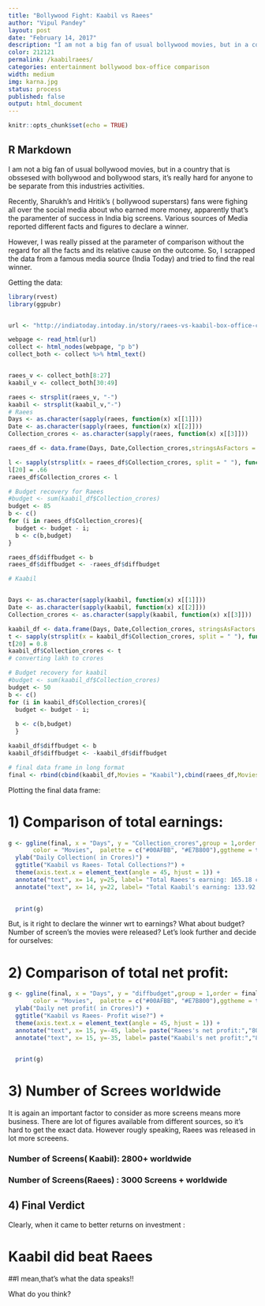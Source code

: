 ```yaml
---
title: "Bollywood Fight: Kaabil vs Raees"
author: "Vipul Pandey"
layout: post
date: "February 14, 2017"
description: "I am not a big fan of usual bollywood movies, but in a country that is obssesed with bollywood and bollywood    stars, it's really hard for anyone to be separate from this industries activities."
color: 212121
permalink: /kaabilraees/
categories: entertainment bollywood box-office comparison
width: medium
img: karna.jpg
status: process
published: false
output: html_document
---
```


```r
knitr::opts_chunk$set(echo = TRUE)
```

## R Markdown

I am not a big fan of usual bollywood movies, but in a country that is obssesed with bollywood and bollywood stars, it's really hard for anyone to be separate from this industries activities.

Recently, Sharukh's and Hritik's ( bollywood superstars) fans were fighing all over the social media about who earned more money, apparently that's the paramenter of success in India big screens. Various sources of Media reported different facts and figures to declare a winner.

However, I was really pissed at the parameter of comparison without the regard for all the facts and its relative cause on the outcome. So, I scrapped the data  from a famous media source (India Today) and tried to find the real winner.

Getting the data:
```r
library(rvest)
library(ggpubr)


url <- "http://indiatoday.intoday.in/story/raees-vs-kaabil-box-office-collection-shah-rukh-hrithik-jolly-llb-2/1/882219.html"

webpage <- read_html(url)
collect <- html_nodes(webpage, "p b")
collect_both <- collect %>% html_text()


raees_v <- collect_both[8:27]
kaabil_v <- collect_both[30:49]

raees <- strsplit(raees_v, "-")
kaabil <- strsplit(kaabil_v,"-")
# Raees 
Days <- as.character(sapply(raees, function(x) x[[1]]))
Date <- as.character(sapply(raees, function(x) x[[2]]))
Collection_crores <- as.character(sapply(raees, function(x) x[[3]]))

raees_df <- data.frame(Days, Date,Collection_crores,stringsAsFactors = FALSE)

l <- sapply(strsplit(x = raees_df$Collection_crores, split = " "), function(x) as.numeric(x[[3]]))
l[20] = .66
raees_df$Collection_crores <- l

# Budget recovery for Raees
#budget <- sum(kaabil_df$Collection_crores)
budget <- 85
b <- c()
for (i in raees_df$Collection_crores){
  budget <- budget - i;
  b <- c(b,budget)
}

raees_df$diffbudget <- b
raees_df$diffbudget <- -raees_df$diffbudget

# Kaabil 


Days <- as.character(sapply(kaabil, function(x) x[[1]]))
Date <- as.character(sapply(kaabil, function(x) x[[2]]))
Collection_crores <- as.character(sapply(kaabil, function(x) x[[3]]))

kaabil_df <- data.frame(Days, Date,Collection_crores, stringsAsFactors = FALSE)
t <- sapply(strsplit(x = kaabil_df$Collection_crores, split = " "), function(x) as.numeric(x[[3]]))
t[20] = 0.8
kaabil_df$Collection_crores <- t
# converting lakh to crores

# Budget recovery for kaabil
#budget <- sum(kaabil_df$Collection_crores)
budget <- 50
b <- c()
for (i in kaabil_df$Collection_crores){
  budget <- budget - i; 
  
  b <- c(b,budget)
  }

kaabil_df$diffbudget <- b
kaabil_df$diffbudget <- -kaabil_df$diffbudget

# final data frame in long format
final <- rbind(cbind(kaabil_df,Movies = "Kaabil"),cbind(raees_df,Movies = "Raees"))

```

Plotting the final data frame:

# 1) Comparison of total earnings:
```r

g <- ggline(final, x = "Days", y = "Collection_crores",group = 1,order = final$Days,
       color = "Movies",  palette = c("#00AFBB", "#E7B800"),ggtheme = theme_gray(),size = 2) +
  ylab("Daily Collection( in Crores)") + 
  ggtitle("Kaabil vs Raees- Total Collections?") + 
  theme(axis.text.x = element_text(angle = 45, hjust = 1)) + 
  annotate("text", x= 14, y=25, label= "Total Raees's earning: 165.18 cr", color = "#E7B800",size = 6) + 
  annotate("text", x= 14, y=22, label= "Total Kaabil's earning: 133.92 cr",color = "#00AFBB",size = 6) 
  

  print(g)
```

But, is it right to declare the winner wrt to earnings? What about budget? Number of screen's the movies were released?
Let's look further and decide for ourselves:

# 2) Comparison of total net profit:
```r

g <- ggline(final, x = "Days", y = "diffbudget",group = 1,order = final$Days,
       color = "Movies",  palette = c("#00AFBB", "#E7B800"),ggtheme = theme_gray(),size = 2) +
  ylab("Daily net profit( in Crores)") + 
  ggtitle("Kaabil vs Raees- Profit wise?") + 
  theme(axis.text.x = element_text(angle = 45, hjust = 1)) + 
  annotate("text", x= 15, y=-45, label= paste("Raees's net profit:","80.18 cr"), color = "#E7B800",size = 6) + 
  annotate("text", x= 15, y=-35, label= paste("Kaabil's net profit:","83.91 cr"),color = "#00AFBB",size = 6) 
  

  print(g)
```


# 3) Number of Screes worldwide

It is again an important factor to consider as more screens means more business. There are lot of figures available from different sources, so it's hard to get the exact data. However rougly speaking, Raees was released in lot more screeens.

### Number of Screens( Kaabil): 2800+ worldwide
### Number of Screens(Raees) : 3000 Screens + worldwide

## 4) Final Verdict

Clearly, when it came to better returns on investment :

# Kaabil did beat Raees

##I mean,that's what the data speaks!!

What do you think?
